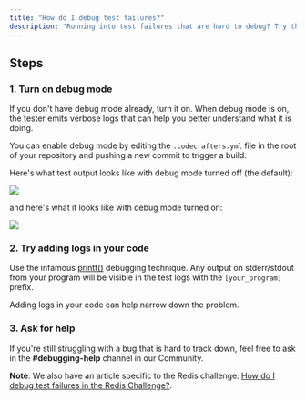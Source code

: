 ```yaml
---
title: "How do I debug test failures?"
description: "Running into test failures that are hard to debug? Try these steps."
---
```


## Steps

### 1. Turn on debug mode

If you don't have debug mode already, turn it on. When debug mode is on, the tester emits verbose logs that can help you better understand what it is doing.

You can enable debug mode by editing the `.codecrafters.yml` file in the root of your repository and pushing a new commit to trigger a build.

Here's what test output looks like with debug mode turned off (the default):

<Frame>
  <img class="w-full" src="/img/debug-mode-off-code.png" />
</Frame>

and here's what it looks like with debug mode turned on:

<Frame>
  <img class="w-full" src="/img/debug-mode-on-code.png" />
</Frame>

### 2. Try adding logs in your code

Use the infamous [printf()](https://stackoverflow.com/questions/189562/what-is-the-proper-name-for-doing-debugging-by-adding-print-statements/189570#189570) debugging technique. Any output on stderr/stdout from your program will be visible in the test logs with the `[your_program]` prefix.

Adding logs in your code can help narrow down the problem.

### 3. Ask for help

If you're still struggling with a bug that is hard to track down, feel free to ask in the **#debugging-help** channel in our Community.

<Note>

**Note**: We also have an article specific to the Redis challenge: [How do I debug test failures in the Redis Challenge?](/challenges/debug-test-failures-redis).

</Note>
